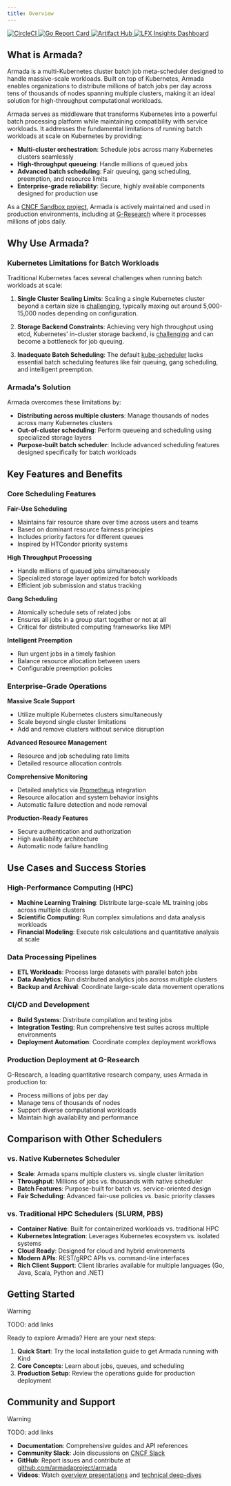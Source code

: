 ```yaml
---
title: Overview
---
```



<div className='ms-3 flex flex-col items-center justify-center gap-3 md:my-3'>
  <ArmadaIcon className='w-30 md:w-35' />
  <ArmadaText className='w-30 text-[#00aae1] md:w-35' />
  <div className='flex gap-3'>
    <a href='https://circleci.com/gh/armadaproject/armada' target='_blank'>
      <img
        src='https://circleci.com/gh/helm/helm.svg?style=shield'
        alt='CircleCI'
      />
    </a>
    <a
      href='https://goreportcard.com/report/github.com/armadaproject/armada'
      target='_blank'
    >
      <img
        src='https://goreportcard.com/badge/github.com/armadaproject/armada'
        alt='Go Report Card'
      />
    </a>
    <a
      href='https://artifacthub.io/packages/helm/gresearch/armada'
      title='Go to Artifact Hub'
      target='_blank'
    >
      <img
        src='https://img.shields.io/endpoint?url=https://artifacthub.io/badge/repository/armada'
        alt='Artifact Hub'
      />
    </a>
    <a
      href='https://insights.lfx.linuxfoundation.org/foundation/cncf/overview?project=armada'
      target='_blank'
      title='Click to view project insights and health checks'
    >
      <img
        src='https://img.shields.io/badge/LFX%20Insights-0094FF'
        alt='LFX Insights Dashboard'
      />
    </a>
  </div>
</div>

## What is Armada?

Armada is a multi-Kubernetes cluster batch job meta-scheduler designed to handle massive-scale workloads. Built on top of Kubernetes, Armada enables organizations to distribute millions of batch jobs per day across tens of thousands of nodes spanning multiple clusters, making it an ideal solution for high-throughput computational workloads.

Armada serves as middleware that transforms Kubernetes into a powerful batch processing platform while maintaining compatibility with service workloads. It addresses the fundamental limitations of running batch workloads at scale on Kubernetes by providing:

- **Multi-cluster orchestration**: Schedule jobs across many Kubernetes clusters seamlessly
- **High-throughput queueing**: Handle millions of queued jobs
- **Advanced batch scheduling**: Fair queuing, gang scheduling, preemption, and resource limits
- **Enterprise-grade reliability**: Secure, highly available components designed for production use

As a [CNCF Sandbox project](https://www.cncf.io/), Armada is actively maintained and used in production environments, including at [G-Research](https://www.gresearch.com/) where it processes millions of jobs daily.

## Why Use Armada?

### Kubernetes Limitations for Batch Workloads

Traditional Kubernetes faces several challenges when running batch workloads at scale:

1. **Single Cluster Scaling Limits**: Scaling a single Kubernetes cluster beyond a certain size is [challenging](https://openai.com/blog/scaling-kubernetes-to-7500-nodes/), typically maxing out around 5,000-15,000 nodes depending on configuration.

2. **Storage Backend Constraints**: Achieving very high throughput using etcd, Kubernetes' in-cluster storage backend, is [challenging](https://etcd.io/docs/v3.5/op-guide/performance/) and can become a bottleneck for job queuing.

3. **Inadequate Batch Scheduling**: The default [kube-scheduler](https://kubernetes.io/docs/reference/command-line-tools-reference/kube-scheduler/) lacks essential batch scheduling features like fair queuing, gang scheduling, and intelligent preemption.

### Armada's Solution

Armada overcomes these limitations by:

- **Distributing across multiple clusters**: Manage thousands of nodes across many Kubernetes clusters
- **Out-of-cluster scheduling**: Perform queueing and scheduling using specialized storage layers
- **Purpose-built batch scheduler**: Include advanced scheduling features designed specifically for batch workloads

## Key Features and Benefits

### Core Scheduling Features

**Fair-Use Scheduling**

- Maintains fair resource share over time across users and teams
- Based on dominant resource fairness principles
- Includes priority factors for different queues
- Inspired by HTCondor priority systems

**High Throughput Processing**

- Handle millions of queued jobs simultaneously
- Specialized storage layer optimized for batch workloads
- Efficient job submission and status tracking

**Gang Scheduling**

- Atomically schedule sets of related jobs
- Ensures all jobs in a group start together or not at all
- Critical for distributed computing frameworks like MPI

**Intelligent Preemption**

- Run urgent jobs in a timely fashion
- Balance resource allocation between users
- Configurable preemption policies

### Enterprise-Grade Operations

**Massive Scale Support**

- Utilize multiple Kubernetes clusters simultaneously
- Scale beyond single cluster limitations
- Add and remove clusters without service disruption

**Advanced Resource Management**

- Resource and job scheduling rate limits
- Detailed resource allocation controls

**Comprehensive Monitoring**

- Detailed analytics via [Prometheus](https://prometheus.io/) integration
- Resource allocation and system behavior insights
- Automatic failure detection and node removal

**Production-Ready Features**

- Secure authentication and authorization
- High availability architecture
- Automatic node failure handling

## Use Cases and Success Stories

### High-Performance Computing (HPC)

- **Machine Learning Training**: Distribute large-scale ML training jobs across multiple clusters
- **Scientific Computing**: Run complex simulations and data analysis workloads
- **Financial Modeling**: Execute risk calculations and quantitative analysis at scale

### Data Processing Pipelines

- **ETL Workloads**: Process large datasets with parallel batch jobs
- **Data Analytics**: Run distributed analytics jobs across multiple clusters
- **Backup and Archival**: Coordinate large-scale data movement operations

### CI/CD and Development

- **Build Systems**: Distribute compilation and testing jobs
- **Integration Testing**: Run comprehensive test suites across multiple environments
- **Deployment Automation**: Coordinate complex deployment workflows

### Production Deployment at G-Research

G-Research, a leading quantitative research company, uses Armada in production to:

- Process millions of jobs per day
- Manage tens of thousands of nodes
- Support diverse computational workloads
- Maintain high availability and performance

## Comparison with Other Schedulers

### vs. Native Kubernetes Scheduler

- **Scale**: Armada spans multiple clusters vs. single cluster limitation
- **Throughput**: Millions of jobs vs. thousands with native scheduler
- **Batch Features**: Purpose-built for batch vs. service-oriented design
- **Fair Scheduling**: Advanced fair-use policies vs. basic priority classes

### vs. Traditional HPC Schedulers (SLURM, PBS)

- **Container Native**: Built for containerized workloads vs. traditional HPC
- **Kubernetes Integration**: Leverages Kubernetes ecosystem vs. isolated systems
- **Cloud Ready**: Designed for cloud and hybrid environments
- **Modern APIs**: REST/gRPC APIs vs. command-line interfaces
- **Rich Client Support**: Client libraries available for multiple languages (Go, Java, Scala, Python and .NET)

## Getting Started

> [!WARNING]
> TODO: add links

Ready to explore Armada? Here are your next steps:

1. **Quick Start**: Try the local installation guide to get Armada running with Kind
2. **Core Concepts**: Learn about jobs, queues, and scheduling
3. **Production Setup**: Review the operations guide for production deployment

## Community and Support

> [!WARNING]
> TODO: add links

- **Documentation**: Comprehensive guides and API references
- **Community Slack**: Join discussions on [CNCF Slack](https://cloud-native.slack.com/?redir=%2Farchives%2FC03T9CBCEMC)
- **GitHub**: Report issues and contribute at [github.com/armadaproject/armada](https://github.com/armadaproject/armada)
- **Videos**: Watch [overview presentations](https://www.youtube.com/watch?v=FT8pXYciD9A) and [technical deep-dives](https://www.youtube.com/watch?v=B3WPxw3OUl4)
